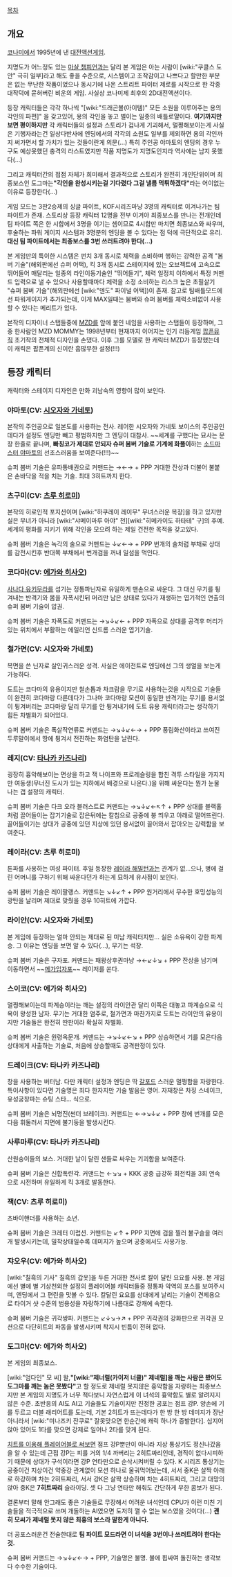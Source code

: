 [[목차]]

{{{#!html
<iframe width="560" height="315" src="http://www.youtube.com/embed/b0NLtPAeCKA" frameborder="0" allowfullscreen></iframe>
}}}

== 개요 ==
[[코나미]]에서 1995년에 낸 [[대전액션게임]].

지명도가 어느정도 있는 [[마샬 챔피언]]과는 달리 본 게임은 아는 사람이 [wiki:"쿠클스 도안" 극히 일부]라고 해도 좋을 수준으로, 시스템이고 조작감이고 나쁘다고 할만한 부분은 없는 무난한 작품이었으나 동시기에 나온 스트리트 파이터 제로를 시작으로 한 각종 대작덕에 묻혀버린 비운의 게임. 사실상 코나미제 최후의 2D대전액션이다.

등장 캐릭터들은 각각 하나씩 "[wiki:"드래곤볼(아이템)" 모든 소원을 이루어주는 용의 각인의 파편]" 을 갖고있어, 용의 각인을 놓고 벌이는 일종의 배틀로얄이다. '''여기까지만 보면 평이하지만''' 각 캐릭터들의 설정과 스토리가 겁나게 기괴해서, 멀쩡해보이는게 사실은 기행자라는건 일상다반사에 엔딩에서의 각각의 소원도 일부를 제외하면 용의 각인까지 써가면서 할 가치가 있는 것들이란게 의문(...) 특히 주인공 야마토의 엔딩의 경우 누구도 예상못했던 충격의 라스트였지만 작품 지명도가 지명도인지라 역사에는 남지 못했다(...)

그리고 캐릭터간의 접점 자체가 희미해서 결과적으로 스토리가 완전히 개인단위이며 최종보스인 도그마는''' "각인을 완성시키는걸 기다렸다 그걸 낼름 먹튀하겠다" '''라는 어이없는 이유로 등장한다(...)

게임 모드는 3판2승제의 싱글 파이트, KOF시리즈마냥 3명의 캐릭터로 이겨나가는 팀 파이트가 존재. 스토리상 등장 캐릭터 12명을 전부 이겨야 최종보스를 만나는 전개인데 팀 파이트 쪽은 한 시합에서 3명을 이기는 셈이므로 4시합만 마치면 최종보스와 싸우며, 후술하는 파워 게이지 시스템과 3명분의 엔딩을 볼 수 있다는 점 덕에 극단적으로 유리. '''대신 팀 파이트에서는 최종보스를 3번 쓰러트려야 한다(...)'''

본 게임만의 특이한 시스템은 펀치 3개 동시로 체력을 소비하며 행하는 강력한 공격 "봄버 기술"(해외판에선 슈퍼 어택), 킥 3개 동시로 스테이지에 있는 오브젝트에 고속으로 뛰어들어 매달리는 일종의 라인이동기술인 "뛰어들기", 체력 일정치 이하에서 특정 커맨드 입력으로 낼 수 있으나 사용할때마다 체력을 소정 소비하는 리스크 높은 초필살기 "슈퍼 봄버 기술"(해외판에선 [wiki:"덴도" 파이널 어택])이 존재. 참고로 팀배틀모드에선 파워게이지가 추가되는데, 이게 MAX일때는 봄버와 슈퍼 봄버를 체력소비없이 사용할 수 있다는 메리트가 있다.

본작의 디자이너 스탭들중에 [[MZD]]를 앞에 붙인 네임을 사용하는 스탭들이 등장하며, 그중 한사람인 MZD MOMMY는 1998년부터 현재까지 이어지는 인기 리듬게임 [[팝픈뮤직]] 초기작의 전체적 디자인을 손댔다. 이후 그를 모델로 한 캐릭터 MZD가 등장했는데 이 캐릭은 팝픈계의 신이란 흠많무한 설정(!!!)


== 등장 캐릭터 ==
캐릭터와 스테이지 디자인은 만화 괴남숙의 영향이 많이 보인다.

=== 야마토(CV: [[시오자와 가네토]]) ===
본작의 주인공으로 일본도를 사용하는 전사. 레어한 시오자와 가네토 보이스의 주인공인데다가 설정도 엔딩만 빼고 평범하지만 그 엔딩이 대참사. ~~세계를 구했다는 묘사는 문장 한줄로 끝나며, '''빠칭코가 제대로 안되자 슈퍼 봄버 기술로 기계에 화풀이'''하는 [[소드마스터 야마토]]의 선조스러움을 보여준다(!!!)~~

슈퍼 봄버 기술은 유파통배권으로 커맨드는 →←→ + PPP
거대한 잔상과 더불어 불붙은 손바닥을 적을 치는 기술. 최대 3히트까지 한다.

=== 츠구미(CV: [[츠루 히로미]]) ===
본작의 히로인적 포지션이며 [wiki:"하쿠레이 레이무" 무녀스러운 복장]을 하고 있지만 실은 무녀가 아니라 [wiki:"샤메이마루 아야" 천][wiki:"히메카이도 하타테" 구]의 후예. 세계의 평화를 지키기 위해 각인을 모으려 하는 제일 건전한 목적을 갖고있다.

슈퍼 봄버 기술은 녹각의 술으로 커맨드는 ↓↙←→ + PPP
번개의 술처럼 부채로 상대를 감전시킨후 반대쪽 부채에서 번개검을 꺼내 일섬을 먹인다.

=== 코다마(CV: [[에가와 히사오]]) ===
[[사나다 유키무라]]를 섬기는 정통파닌자로 유일하게 맨손으로 싸운다. 그 대신 무기를 튕겨내는 반격기와 몸을 자폭시킨뒤 머리만 남은 상태로 있다가 재생하는 엽기적인 연출의 슈퍼 봄버 기술이 압권.

슈퍼 봄버 기술은 자폭도로 커맨드는 →↘↓↙← + PPP
자폭으로 상대를 공격후 머리가 있는 위치에서 부활하는 에일리언 신드롬 스러운 엽기기술.

=== 철가면(CV: 시오자와 가네토) ===
복면을 쓴 닌자로 살인귀스러운 성격. 사실은 에이전트로 엔딩에선 그의 생얼을 보는게 가능하다.

도트는 코다마의 유용이지만 철손톱과 차크람을 무기로 사용하는것을 시작으로 기술들이 완전히 코다마랑 다른데다가 그나마 코다마랑 모션이 동일한 반격기는 무기를 용서없이 튕겨버리는 코다마랑 달리 무기를 안 튕겨내기에 도트 유용 캐릭터라고는 생각하기 힘든 차별화가 되어있다.

슈퍼 봄버 기술은 폭살작연류로 커맨드는 →↘↓↙←→ + PPP
풍림화산이라고 쓰여진 두루말이에서 땅에 튕겨서 전진하는 화염탄을 날린다.

=== 레지(CV: [[타나카 카즈나리]]) ===
굉장히 흉악해보이는 면상을 하고 잭 나이프와 프로레슬링을 합친 격투 스타일을 가지지만 여동생(무너진 도시가 있는 지하에서 배경으로 나온다.)을 위해 싸운다는 뭔가 눈물나는 갭 설정의 캐릭터.

슈퍼 봄버 기술은 다크 오라 블러스트로 커맨드는 →↘↓↙←↖↑ + PPP
상대를 블랙홀처럼 끌어들이는 잡기기술로 잡은뒤에는 칼침으로 공중에 붕 띄우고 아래로 떨어뜨린다. 끌어들이기는 상대가 공중에 있던 지상에 있던 용서없이 끌어와서 잡아오는 강력함을 보여준다.

=== 레이라(CV: 츠루 히로미) ===
톤파를 사용하는 여성 파이터. 후일 등장한 [[레이라 해밀턴]]과는 관계가 없...으나, 병에 걸린 어머니를 구하기 위해 싸운다던가 하는게 묘하게 유사점이 보인다.

슈퍼 봄버 기술은 레이팔랭스. 커맨드는 ↘↓↙↑ + PPP
원거리에서 무수한 호밍성능의 광탄을 날리며 제대로 맞췄을 경우 10히트에 가깝다.

=== 라이안(CV: 시오자와 가네토) ===
본 게임에 등장하는 얼마 안되는 제대로 된 미남 캐릭터지만… 실은 소유욕이 강한 파계승. 그 이유는 엔딩을 보면 알 수 있다(...), 무기는 석장.

슈퍼 봄버 기술은 구자포. 커맨드는 패왕상후권마냥 →←↙↓↘ + PPP
잔상을 남기며 이동하면서 ~~[[메가입자포]]~~ 레이저를 쏜다.

=== 스이코(CV: 에가와 히사오) ===
멀쩡해보이는데 파계승이라는 깨는 설정의 라이안관 달리 이쪽은 대놓고 파계승으로 식욕이 왕성한 남자. 무기는 거대한 염주로, 철가면과 마찬가지로 도트는 라이안의 유용이지만 기술들은 완전히 딴판이라 확실히 차별화.

슈퍼 봄버 기술은 원령옥문개. 커맨드는 →↘↓↙←↘ + PPP
상승하면서 기를 모은다음 상대에게 사출하는 기술로, 처음에 상승할때도 공격판정이 있다.

=== 드레이크(CV: 타나카 카즈나리) ===
창을 사용하는 버터남. 다만 캐릭터 설정과 엔딩은 딱 [[갈포드]] 스러운 멀쩡함을 자랑한다. 특이사항이 있다면 기술명은 죄다 한자지만 기술 발음은 영어. 자재창은 차징 스네이크, 유성궁창파는 슈팅 스타... 식으로.

슈퍼 봄버 기술은 뇌명진(썬더 브레이크). 커맨드는 ←→↘↓↙ + PPP
창에 번개를 모은다음 휘둘러서 지면에 불기둥을 발생시킨다.

=== 사루마루(CV: 타나카 카즈나리) ===
산원숭이들의 보스. 거대한 날이 달린 샌들로 싸우는 기괴함을 보여준다.

슈퍼 봄버 기술은 신합폭련각. 커맨드는 ←↘↘ + KKK
공중 급강하 회전킥을 3회 연속으로 시전하며 유일하게 킥 3개로 발동한다.

=== 잭(CV: 츠루 히로미) ===
츠바이핸더를 사용하는 소년.

슈퍼 봄버 기술은 크레터 이럽션. 커맨드는 ↙↑ + PPP
지면에 검을 찔러 불구슬을 여러개 발생시키는데, 밀착상태일수록 데미지가 높으며 공중에서도 사용가능.

=== 쟈오우(CV: 에가와 히사오) ===
[wiki:"칠흑의 기사" 칠흑의 갑옷]을 두른 거대한 전사로 칼이 달린 요요를 사용. 본 게임에선 별에 별 기상천외한 설정의 플레이어블 캐릭터들중 정통파 악역의 포스를 보여주시며, 엔딩에서 그 편린을 맛볼 수 있다. 칼달린 요요를 상대에게 날리는 기술이 견제용으로 타이거 샷 수준의 범용성을 자랑하기에 나름대로 강캐에 속한다.

슈퍼 봄버 기술은 귀각쌍파. 커맨드는 ↙↓↘→↗ + PPP
귀각권의 강화판으로 귀각권 모션으로 다단히트의 파동을 발생시키며 착지시 빈틈이 전혀 없다.

=== 도그마(CV: 에가와 히사오) ===
본 게임의 최종보스.

[wiki:"엄다인" 모 씨] 왈,''' "[wiki:"제너럴(카이저 너클)" 제네럴]을 깨는 사람은 봤어도 도그마를 깨는 놈은 못봤다" '''고 할 정도로 제네럴 못지않은 흉악함을 자랑하는 최종보스지만 본 게임의 지명도가 너무 적다보니 자연스럽게 이 녀석의 흉악함도 별로 알려지지 않은 수준. 초반응의 AI도 AI고 기술들도 기술이지만 진정한 공포는 점프 강P. 양손에 기를 두르고 더블 래리어트를 도는데, 기본 2히트가 뜨는데다가 한 방 한 방 데미지가 장난 아니라서 [wiki:"미나즈키 잔쿠로" 잘못맞으면 한순간에 캐릭 하나가 증발한다].  심지어 앉아 있어도 1타를 맞으면 강제로 일어나 2타를 맞게 된다.

[http://www.youtube.com/watch?v=5sTpHmJ8uC8 치트를 이용해 플레이어블로 써보면] 점프 강P뿐만이 아니라 지상 통상기도 정신나갔음을 알 수 있는데 근접 강P는 피를 거의 1/4 까버리는 2히트짜리인데, 경직이 없다시피하기 때문에 상대가 구석이라면 강P 연타만으로 순삭시켜버릴 수 있다. K 시리즈 통상기는 공중이건 지상이건 약중강 관계없이 모션 하나로 울궈먹어놨는데, 서서 중K은 살짝 아래로 하강하며 차는 2히트짜리, 서서 강K은 살짝 상승하며 차는 4히트짜리, 그리고 대망의 앉아 중K은 '''7히트짜리''' 슬라이딩. 셋 다 그냥 연타만 해줘도 간단하게 무한 콤보가 된다.

결론부터 말해 안그래도 좋은 기술들로 무장해서 어려운 녀석인데 CPU가 이런 미친 기술들을 적극적으로 쓰며 개돌하는 AI였으면 도저히 깰 수 없는 보스였을 것이다(…) '''괜히 모씨가 제네럴 못지 않은 최흉의 보스라 말한게 아니다.'''

더 공포스러운건 전술한대로 '''팀 파이트 모드라면 이 녀석을 3번이나 쓰러트려야 한다는 것.'''


슈퍼 봄버 커맨드는 →↘↓↙←→ + PPP, 기술명은 불명.
불에 휩싸여 돌진하는 생각보다 수수한 기술이다.
